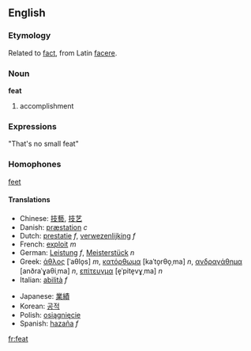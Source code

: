 ==English==
===Etymology===
Related to [[fact]], from Latin [[facere]].
=== Noun ===
'''feat'''

# accomplishment

===Expressions===

"That's no small feat"

===Homophones===

[[feet]]

====Translations====
{{top}}
*Chinese: [[技藝]], [[技艺]]
*Danish: [[præstation]] ''c''
*Dutch: [[prestatie]] ''f'', [[verwezenlijking]] ''f''
*French: [[exploit]] ''m''
*German: [[Leistung]] ''f'', [[Meisterstück]] ''n''
*Greek: [[άθλος]] [ˈaθlo̞s] ''m'', [[κατόρθωμα]] [kaˈto̞rθo̞ˌma] ''n'', [[ανδραγάθημα]] [anðraˈɣaθiˌma] ''n'', [[επίτευγμα]] [e̞ˈpite̞vɣˌma] ''n''
*Italian: [[abilità]] ''f''
{{mid}}
*Japanese: [[業績]]
*Korean: [[공적]]
*Polish: [[osiągnięcie]]
*Spanish: [[hazaña]] ''f''
{{bottom}}

[[fr:feat]]